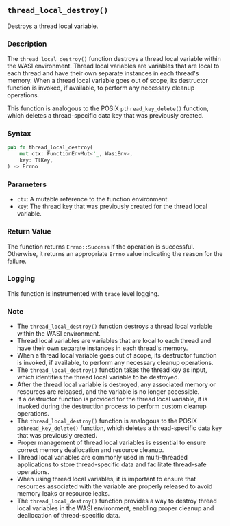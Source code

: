 ## `thread_local_destroy()`

Destroys a thread local variable.

### Description

The `thread_local_destroy()` function destroys a thread local variable within the WASI environment. Thread local variables are variables that are local to each thread and have their own separate instances in each thread's memory. When a thread local variable goes out of scope, its destructor function is invoked, if available, to perform any necessary cleanup operations.

This function is analogous to the POSIX `pthread_key_delete()` function, which deletes a thread-specific data key that was previously created.

### Syntax

```rust
pub fn thread_local_destroy(
    mut ctx: FunctionEnvMut<'_, WasiEnv>,
    key: TlKey,
) -> Errno
```

### Parameters

- `ctx`: A mutable reference to the function environment.
- `key`: The thread key that was previously created for the thread local variable.

### Return Value

The function returns `Errno::Success` if the operation is successful. Otherwise, it returns an appropriate `Errno` value indicating the reason for the failure.

### Logging

This function is instrumented with `trace` level logging.

### Note

- The `thread_local_destroy()` function destroys a thread local variable within the WASI environment.
- Thread local variables are variables that are local to each thread and have their own separate instances in each thread's memory.
- When a thread local variable goes out of scope, its destructor function is invoked, if available, to perform any necessary cleanup operations.
- The `thread_local_destroy()` function takes the thread key as input, which identifies the thread local variable to be destroyed.
- After the thread local variable is destroyed, any associated memory or resources are released, and the variable is no longer accessible.
- If a destructor function is provided for the thread local variable, it is invoked during the destruction process to perform custom cleanup operations.
- The `thread_local_destroy()` function is analogous to the POSIX `pthread_key_delete()` function, which deletes a thread-specific data key that was previously created.
- Proper management of thread local variables is essential to ensure correct memory deallocation and resource cleanup.
- Thread local variables are commonly used in multi-threaded applications to store thread-specific data and facilitate thread-safe operations.
- When using thread local variables, it is important to ensure that resources associated with the variable are properly released to avoid memory leaks or resource leaks.
- The `thread_local_destroy()` function provides a way to destroy thread local variables in the WASI environment, enabling proper cleanup and deallocation of thread-specific data.

